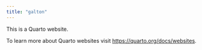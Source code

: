 ---
title: "galton"
---

This is a Quarto website.

To learn more about Quarto websites visit <https://quarto.org/docs/websites>.
